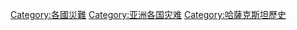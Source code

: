 [[Category:各國災難|Category:各國災難]]
[[Category:亚洲各国灾难|Category:亚洲各国灾难]]
[[Category:哈薩克斯坦歷史|Category:哈薩克斯坦歷史]]